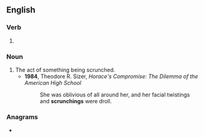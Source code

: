 ==English==

===Verb===
{{head|en|verb form}}

# {{present participle of|en|scrunch|nocat=1}}

===Noun===
{{en-noun}}

# The act of something being scrunched.
#* '''1984''', Theodore R. Sizer, ''Horace's Compromise: The Dilemma of the American High School''
#*: She was oblivious of all around her, and her facial twistings and '''scrunchings''' were droll.

===Anagrams===
* {{anagrams|en|a=ccghinnrsu|crunchings}}